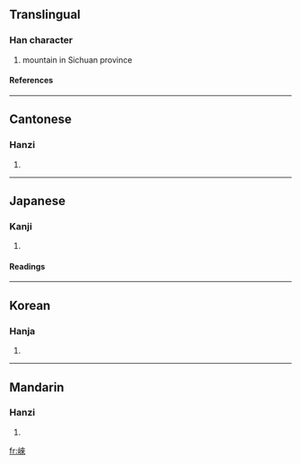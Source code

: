 {{see|崃}}

==Translingual==
===Han character===
{{Han char|rn=46|rad=山|as=08|sn=11|four=2479<sub>8</sub>|canj=山木人人 (UDOO)}}
# mountain in Sichuan province
====References====
{{Han ref|kx=0313.180|dkj=08168|dj=0614.140|hdz=10777.170|uh=5D0D|ud=23821|bh=D4FB|bd=54523}}
----
==Cantonese==
===Hanzi===
{{yue-hanzi|jyut=|y=loi4}}
# {{defn|Cantonese}}
----
==Japanese==
===Kanji===
{{ja-kanji|grade=|rs=山08}}
# {{defn|Japanese}} 
====Readings====
{{ja-readings|on=[[らい]] (rai)|kun=}}
----
==Korean==
===Hanja===
{{ko-hanja|hangeul=래|rv=rae|mr=rae}}
# {{defn|Korean}}
----
==Mandarin==
===Hanzi===
{{cmn-hanzi|sim=崃|pin=[[lái]] (lai2)|wg=lai<sup>2</sup>}}
# {{defn|Mandarin}}

[[fr:崍]]